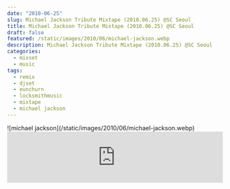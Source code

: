 ```yaml
---
date: "2010-06-25"
slug: Michael Jackson Tribute Mixtape (2010.06.25) @SC Seoul
title: Michael Jackson Tribute Mixtape (2010.06.25) @SC Seoul
draft: false
featured: /static/images/2010/06/michael-jackson.webp
description: Michael Jackson Tribute Mixtape (2010.06.25) @SC Seoul
categories:
  - mixset
  - music
tags:
  - remix
  - djset
  - eunchurn
  - locksmithmusic
  - mixtape
  - michael jackson
---
```


<div className="container flex justify-center">
  ![michael jackson](/static/images/2010/06/michael-jackson.webp)
</div>

<iframe
  width="100%"
  height="120"
  src="https://www.mixcloud.com/widget/iframe/?hide_cover=1&light=1&hide_artwork=1&feed=%2Feunchurn%2Feunchurn-michael-jackson-tribute-mixtape-20100625-sc-seoul%2F"
  frameBorder="0"
></iframe>
